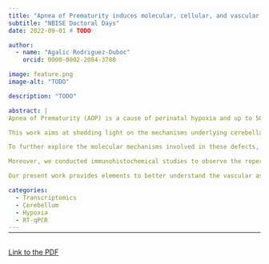```yaml
---
title: "Apnea of Prematurity induces molecular, cellular, and vascular alterations in the murine cerebellum: focusing on angiogenesis"
subtitle: "NBISE Doctoral Days"
date: 2022-09-01 # TODO

author:
  - name: "Agalic Rodriguez-Duboc"
    orcid: 0000-0002-2084-3780

image: feature.png
image-alt: "TODO"

description: "TODO"

abstract: |
Apnea of Prematurity (AOP) is a cause of perinatal hypoxia and up to 50% of premature newborns are affected. The link between persistent AOP and long-term neurological impairment has been established and the impact of hypoxic brain injuries has been investigated. However, despite its functional importance and immaturity at birth, the involvement of the cerebellum remains poorly understood.

This work aims at shedding light on the mechanisms underlying cerebellar hypoxic injury. To this end, we developed a mouse model of AOP, consisting of repeated 2-minute cycles of hypoxia-reoxygenation, including 20 seconds at 5% O2, between P2 and P12, for 6 hours/day. Histological studies following this intermittent hypoxia (IH) protocol revealed a delay in cerebellar maturation and a modification of Purkinje cell development. These deficits are associated with long-term alterations in functions linked to the cerebellum such as learning and motor skills.

To further explore the molecular mechanisms involved in these defects, we performed a transcriptomic study of genes involved in oxidative stress and various steps of cerebellar development including proliferation, migration, and differentiation. We analyzed their expression in different developmental stages (P4, P8, P12 and P21) and in different cell types by using laser capture microdissection. We showed that all stages are affected by IH, but more markedly P8. Moreover, we revealed that HIF1α, known to control vascularization, is decreased in IH, suggesting that cerebellar angiogenesis could be affected. Thus, we demonstrated by RT-qPCR that the expression of several genes involved in angiogenesis and vascularization is downregulated by our IH protocol.

Moreover, we conducted immunohistochemical studies to observe the repercussions of these changes within the tissue. Preliminary findings show that the length and volume of vascular segments are decreased after IH. We are now conducting transparisation studies to observe the vasculature in 3D and expect to observe changes in the density and structure of blood vessels in response to IH. These findings could participate in explaining the pathophysiology of AOP.

Our present work provides elements to better understand the vascular aspects of AOP-induced cerebellar injury and could lead to novel targets to address this socio-economically relevant health issue.

categories:
  - Transcriptomics
  - Cerebellum
  - Hypoxia
  - RT-qPCR
---
```


<hr style="margin-bottom: 30px; margin-top: -12px">

<object data="JED22.pdf" type="application/pdf" width="900" height="1440">
  <p><a href="JED22.pdf">Link to the PDF</a></p>
</object>
